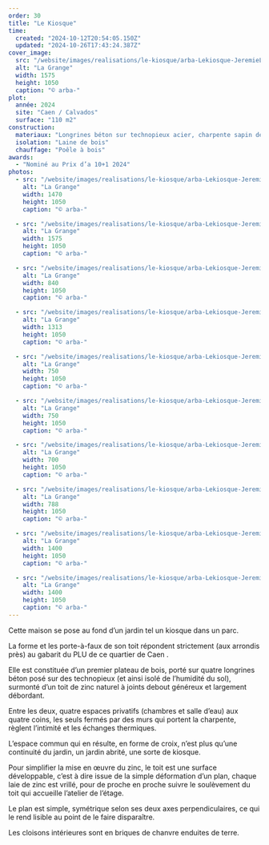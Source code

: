 ```yaml
---
order: 30
title: "Le Kiosque"
time:
  created: "2024-10-12T20:54:05.150Z"
  updated: "2024-10-26T17:43:24.387Z"
cover_image:
  src: "/website/images/realisations/le-kiosque/arba-Lekiosque-JeremieLeon-02.jpg"
  alt: "La Grange"
  width: 1575
  height: 1050
  caption: "© arba-"
plot:
  année: 2024
  site: "Caen / Calvados"
  surface: "110 m2"
construction:
  materiaux: "Longrines béton sur technopieux acier, charpente sapin de pays, vêture et menuiseries mélèze, toiture en zinc à joint debout, cloisons briques de chanvre et enduits terre"
  isolation: "Laine de bois"
  chauffage: "Poêle à bois"
awards:
  - "Nominé au Prix d’a 10+1 2024"
photos:
  - src: "/website/images/realisations/le-kiosque/arba-Lekiosque-JeremieLeon-01.jpg"
    alt: "La Grange"
    width: 1470
    height: 1050
    caption: "© arba-"

  - src: "/website/images/realisations/le-kiosque/arba-Lekiosque-JeremieLeon-02.jpg"
    alt: "La Grange"
    width: 1575
    height: 1050
    caption: "© arba-"

  - src: "/website/images/realisations/le-kiosque/arba-Lekiosque-JeremieLeon-03.jpg"
    alt: "La Grange"
    width: 840
    height: 1050
    caption: "© arba-"

  - src: "/website/images/realisations/le-kiosque/arba-Lekiosque-JeremieLeon-04.jpg"
    alt: "La Grange"
    width: 1313
    height: 1050
    caption: "© arba-"

  - src: "/website/images/realisations/le-kiosque/arba-Lekiosque-JeremieLeon-05.jpg"
    alt: "La Grange"
    width: 750
    height: 1050
    caption: "© arba-"

  - src: "/website/images/realisations/le-kiosque/arba-Lekiosque-JeremieLeon-06.jpg"
    alt: "La Grange"
    width: 750
    height: 1050
    caption: "© arba-"

  - src: "/website/images/realisations/le-kiosque/arba-Lekiosque-JeremieLeon-07.jpg"
    alt: "La Grange"
    width: 700
    height: 1050
    caption: "© arba-"

  - src: "/website/images/realisations/le-kiosque/arba-Lekiosque-JeremieLeon-08.jpg"
    alt: "La Grange"
    width: 788
    height: 1050
    caption: "© arba-"

  - src: "/website/images/realisations/le-kiosque/arba-Lekiosque-JeremieLeon-09.jpg"
    alt: "La Grange"
    width: 1400
    height: 1050
    caption: "© arba-"

  - src: "/website/images/realisations/le-kiosque/arba-Lekiosque-JeremieLeon-10.jpg"
    alt: "La Grange"
    width: 1400
    height: 1050
    caption: "© arba-"
---
```


Cette maison se pose au fond d’un jardin tel un kiosque dans un parc.

La forme et les porte-à-faux de son toit répondent strictement (aux arrondis près) au gabarit du PLU de ce quartier de Caen .

Elle est constituée d’un premier plateau de bois, porté sur quatre longrines béton posé sur des technopieux (et ainsi isolé de l’humidité du sol), surmonté d’un toit de zinc naturel à joints debout généreux et largement débordant.

Entre les deux, quatre espaces privatifs (chambres et salle d’eau) aux quatre coins, les seuls fermés par des murs qui portent la charpente, règlent l’intimité et les échanges thermiques.

L’espace commun qui en résulte, en forme de croix, n’est plus qu’une continuité du jardin, un jardin abrité, une sorte de kiosque.

Pour simplifier la mise en œuvre du zinc, le toit est une surface développable, c’est à dire issue de la simple déformation d’un plan, chaque laie de zinc est vrillé, pour de proche en proche suivre le soulèvement du toit qui accueille l’atelier de l’étage.

Le plan est simple, symétrique selon ses deux axes perpendiculaires, ce qui le rend lisible au point de le faire disparaître.

Les cloisons intérieures sont en briques de chanvre enduites de terre.

